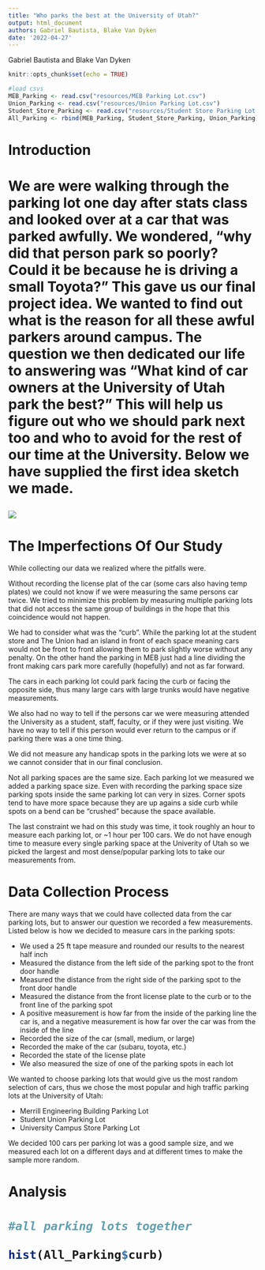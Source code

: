 ```yaml
---
title: "Who parks the best at the University of Utah?"
output: html_document
authors: Gabriel Bautista, Blake Van Dyken
date: '2022-04-27'
---
```

Gabriel Bautista and Blake Van Dyken

```r
knitr::opts_chunk$set(echo = TRUE)
```

```r
#load csvs
MEB_Parking <- read.csv("resources/MEB Parking Lot.csv")
Union_Parking <- read.csv("resources/Union Parking Lot.csv")
Student_Store_Parking <- read.csv("resources/Student Store Parking Lot.csv")
All_Parking <- rbind(MEB_Parking, Student_Store_Parking, Union_Parking)

```

<h1> Introduction <h1/>
We are were walking through the parking lot one day after stats class and looked over at a car that was parked awfully. We wondered, "why did that person park so poorly? Could it be because he is driving a small Toyota?" This gave us our final project idea. We wanted to find out what is the reason for all these awful parkers around campus. The question we then dedicated our life to answering was "What kind of car owners at the University of Utah park the best?" This will help us figure out who we should park next too and who to avoid for the rest of our time at the University. Below we have supplied the first idea sketch we made.

<img src="resources/idea.png"/>


<h1> The Imperfections Of Our Study</h1>
While collecting our data we realized where the pitfalls were.

Without recording the license plat of the car (some cars also having temp plates) we could not know if we were measuring the same persons car twice. We tried to minimize this problem by measuring multiple parking lots that did not access the same group of buildings in the hope that this coincidence would not happen. 

We had to consider what was the "curb". While the parking lot at the student store and The Union had an island in front of each space meaning cars would not be front to front allowing them to park slightly worse without any penalty. On the other hand the parking in MEB just had a line dividing the front making cars park more carefully (hopefully) and not as far forward.

The cars in each parking lot could park facing the curb or facing the opposite side, thus many large cars with large trunks would have negative measurements.

We also had no way to tell if the persons car we were measuring attended the University as a student, staff, faculty, or if they were just visiting. We have no way to tell if this person would ever return to the campus or if parking there was a one time thing.

We did not measure any handicap spots in the parking lots we were at so we cannot consider that in our final conclusion.

Not all parking spaces are the same size. Each parking lot we measured we added a parking space size. Even with recording the parking space size parking spots inside the same parking lot can very in sizes. Corner spots tend to have more space because they are up agains a side curb while spots on a bend can be "crushed" because the space available. 

The last constraint we had on this study was time, it took roughly an hour to measure each parking lot, or ~1 hour per 100 cars. We do not have enough time to measure every single parking space at the Univerity of Utah so we picked the largest and most dense/popular parking lots to take our measurements from.

<h1> Data Collection Process </h1>
There are many ways that we could have collected data from the car parking lots, but to answer our question we recorded a few measurements. Listed below is how we decided to measure cars in the parking spots:
<ul>
  <li>We used a 25 ft tape measure and rounded our results to the nearest half inch</li>
  <li>Measured the distance from the left side of the parking spot to the front door handle</li>
  <li>Measured the distance from the right side of the parking spot to the front door handle</li>
  <li>Measured the distance from the front license plate to the curb or to the front line of the parking spot
  <li>A positive measurement is how far from the inside of the parking line the car is, and a negative measurement is how far over the car was from the inside of the line</li>
  <li>Recorded the size of the car (small, medium, or large)</li>
  <li>Recorded the make of the car (subaru, toyota, etc.)</li>
  <li>Recorded the state of the license plate</li>
  <li>We also measured the size of one of the parking spots in each lot</li>
</ul>

We wanted to choose parking lots that would give us the most random selection of cars, thus we chose the most popular and high traffic parking lots at the University of Utah:
<ul>
  <li>Merrill Engineering Building Parking Lot</li>
  <li>Student Union Parking Lot</li>
  <li>University Campus Store Parking Lot</li>
</ul>

We decided 100 cars per parking lot was a good sample size, and we measured each lot on a different days and at different times to make the sample more random.


<h1> Analysis <h1/>

```r
#all parking lots together

hist(All_Parking$curb)


```